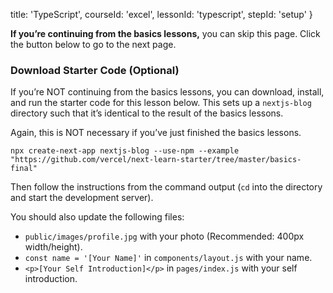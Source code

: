 
  title: 'TypeScript',
  courseId: 'excel',
  lessonId: 'typescript',
  stepId: 'setup'
}

**If you’re continuing from the basics lessons,** you can skip this page. Click the button below to go to the next page.

<SkipPageButton meta={meta} />

### Download Starter Code (Optional)

If you’re NOT continuing from the basics lessons, you can download, install, and run the starter code for this lesson below. This sets up a `nextjs-blog` directory such that it’s identical to the result of the basics lessons.

Again, this is NOT necessary if you’ve just finished the basics lessons.

```shell
npx create-next-app nextjs-blog --use-npm --example "https://github.com/vercel/next-learn-starter/tree/master/basics-final"
```

Then follow the instructions from the command output (`cd` into the directory and start the development server).

You should also update the following files:

- `public/images/profile.jpg` with your photo (Recommended: 400px width/height).
- `const name = '[Your Name]'` in `components/layout.js` with your name.
- `<p>[Your Self Introduction]</p>` in `pages/index.js` with your self introduction.

